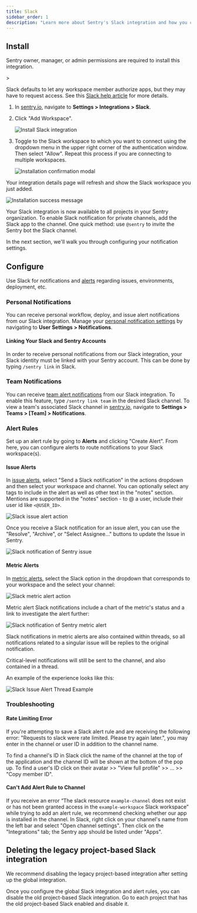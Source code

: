 ```yaml
---
title: Slack
sidebar_order: 1
description: "Learn more about Sentry's Slack integration and how you can triage, resolve, and archive Sentry issues directly from Slack."
---
```


## Install

<Alert>

Sentry owner, manager, or admin permissions are required to install this integration.

</Alert>>

Slack defaults to let any workspace member authorize apps, but they may have to request access. See this [Slack help article](https://get.slack.help/hc/en-us/articles/202035138-Add-an-app-to-your-workspace) for more details.

1.  In [sentry.io](https://sentry.io), navigate to **Settings > Integrations > Slack**.

2.  Click "Add Workspace".

    ![Install Slack integration](./img/slack-overview-details-page.png)

3.  Toggle to the Slack workspace to which you want to connect using the dropdown menu in the upper right corner of the authentication window. Then select "Allow". Repeat this process if you are connecting to multiple workspaces.

    ![Installation confirmation modal](./img/slack-allow-install.png)

Your integration details page will refresh and show the Slack workspace you just added.

![Installation success message](./img/slack-install-success.png)

Your Slack integration is now available to all projects in your Sentry organization. To enable Slack notification for private channels, add the Slack app to the channel. One quick method: use `@sentry` to invite the Sentry bot the Slack channel.

In the next section, we'll walk you through configuring your notification settings.

## Configure

Use Slack for notifications and [alerts](#alert-rules) regarding issues, environments, deployment, etc.

### Personal Notifications

You can receive personal workflow, deploy, and issue alert notifications from our Slack integration. Manage your [personal notification settings](/product/alerts/notifications/notification-settings/) by navigating to **User Settings > Notifications**.

#### Linking Your Slack and Sentry Accounts

In order to receive personal notifications from our Slack integration, your Slack identity must be linked with your Sentry account. This can be done by typing `/sentry link` in Slack.

### Team Notifications

You can receive [team alert notifications](/product/alerts/create-alerts/issue-alert-config/#then-conditions-actions) from our Slack integration. To enable this feature, type `/sentry link team` in the desired Slack channel. To view a team's associated Slack channel in [sentry.io](https://sentry.io), navigate to **Settings > Teams > [Team] > Notifications**.

### Alert Rules

Set up an alert rule by going to **Alerts** and clicking "Create Alert". From here, you can configure alerts to route notifications to your Slack workspace(s).

#### Issue Alerts

In [issue alerts](/product/alerts/alert-types/#issue-alerts), select "Send a Slack notification" in the actions dropdown and then select your workspace and channel. You can optionally select any tags to include in the alert as well as other text in the "notes" section. Mentions are supported in the "notes" section - to @ a user, include their user id like `<@USER_ID>`.

![Slack issue alert action](./img/slack_issue_alert.png)

Once you receive a Slack notification for an issue alert, you can use the "Resolve", "Archive", or "Select Assignee..." buttons to update the Issue in Sentry.

![Slack notification of Sentry issue](./img/slack-alert-message.png)

#### Metric Alerts

In [metric alerts](/product/alerts/alert-types/#metric-alerts), select the Slack option in the dropdown that corresponds to your workspace and the select your channel:

![Slack metric alert action](./img/slack_metric_alert.png)

Metric alert Slack notifications include a chart of the metric's status and a link to investigate the alert further:

![Slack notification of Sentry metric alert](./img/slack-metric-alert-message.png)

Slack notifications in metric alerts are also contained within threads, so all notifications related to a singular issue will be replies to the original notification.

Critical-level notifications will still be sent to the channel, and also contained in a thread.

An example of the experience looks like this:

![Slack Issue Alert Thread Example](./img/slack-issue-alert-thread-example.png)

### Troubleshooting

#### Rate Limiting Error

If you're attempting to save a Slack alert rule and are receiving the following error: "Requests to slack were rate limited. Please try again later.", you may enter in the channel or user ID in addition to the channel name.

To find a channel's ID in Slack click the name of the channel at the top of the application and the channel ID will be shown at the bottom of the pop up. To find a user's ID click on their avatar >> "View full profile" >> ... >> "Copy member ID".

#### Can't Add Alert Rule to Channel

If you receive an error “The slack resource `example-channel` does not exist or has not been granted access in the `example-workspace` Slack workspace” while trying to add an alert rule, we recommend checking whether our app is installed in the channel. In Slack, right click on your channel's name from the left bar and select "Open channel settings". Then click on the "Integrations" tab; the Sentry app should be listed under "Apps".

## Deleting the legacy project-based Slack integration

We recommend disabling the legacy project-based integration after setting up the global integration.

Once you configure the global Slack integration and alert rules, you can disable the old project-based Slack integration. Go to each project that has the old project-based Slack enabled and disable it.
